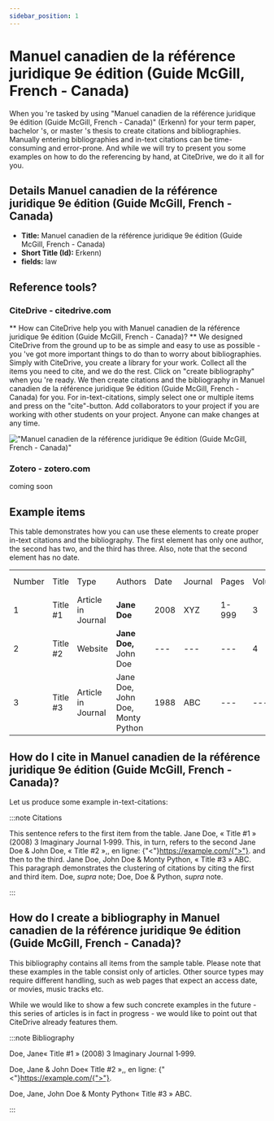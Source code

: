 ```yaml
---
sidebar_position: 1
---
```


# Manuel canadien de la référence juridique 9e édition (Guide McGill, French - Canada)

When you 're tasked by using "Manuel canadien de la référence juridique 9e édition (Guide McGill, French - Canada)" (Erkenn) for your term paper, bachelor 's, or master 's thesis to create citations and bibliographies.
Manually entering bibliographies and in-text citations can be time-consuming and error-prone. And while we will try to present you some examples on how to do the referencing by hand, at CiteDrive, we do it all for you.

## Details  Manuel canadien de la référence juridique 9e édition (Guide McGill, French - Canada)
* **Title:** Manuel canadien de la référence juridique 9e édition (Guide McGill, French - Canada)
* **Short Title (Id):** Erkenn)
* **fields:** law

## Reference tools?
### CiteDrive - citedrive.com
** How can CiteDrive help you with Manuel canadien de la référence juridique 9e édition (Guide McGill, French - Canada)? **
We designed CiteDrive from the ground up to be as simple and easy to use as possible - you 've got more important things to do than to worry about bibliographies. Simply with CiteDrive, you create a library for your work. Collect all the items you need to cite, and we do the rest. Click on "create bibliography" when you 're ready. We then create citations and the bibliography in Manuel canadien de la référence juridique 9e édition (Guide McGill, French - Canada) for you. For in-text-citations, simply select one or multiple items and press on the "cite"-button. Add collaborators to your project if you are working with other students on your project. Anyone can make changes at any time.


!["Manuel canadien de la référence juridique 9e édition (Guide McGill, French - Canada)"](images/manuel-canadien-de-la-reference-juridique-9e-edition-guide-mcgill-french--canada.svg "Choose Manuel canadien de la référence juridique 9e édition (Guide McGill, French - Canada) in the CiteDrive App")

### Zotero - zotero.com

coming soon

## Example items

This table demonstrates how you can use these elements to create proper in-text citations and the bibliography. The first element has only one author, the second has two, and the third has three. Also, note that the second element has no date.


<table>
  <tr>
   <td>Number
   </td>
   <td>Title
   </td>
   <td>Type
   </td>
   <td>Authors
   </td>
   <td>Date
   </td>
   <td>Journal
   </td>
   <td>Pages
   </td>
   <td>Volume
   </td>
   <td>Issue
   </td>
   <td>Access Date
   </td>
  </tr>
  <tr>
   <td>1
   </td>
   <td>Title #1
   </td>
   <td>Article in Journal
   </td>
   <td><strong>Jane Doe</strong>
   </td>
   <td>2008
   </td>
   <td>XYZ
   </td>
   <td>1-999
   </td>
   <td>3
   </td>
   <td>2
   </td>
   <td>--
   </td>
  </tr>
  <tr>
   <td>
2
   </td>
   <td>Title #2
   </td>
   <td>Website
   </td>
   <td><strong>Jane Doe, </strong>John Doe
   </td>
   <td>---
   </td>
   <td>---
   </td>
   <td>---
   </td>
   <td>4
   </td>
   <td>---
   </td>
   <td>2020-05-01
   </td>
  </tr>
  <tr>
   <td>3
   </td>
   <td>Title #3
   </td>
   <td>Article in Journal
   </td>
   <td>Jane Doe, John Doe, Monty Python
   </td>
   <td>1988
   </td>
   <td>ABC
   </td>
   <td>---
   </td>
   <td>---
   </td>
   <td>16
   </td>
   <td>---
   </td>
  </tr>
</table>



## How do I cite in  Manuel canadien de la référence juridique 9e édition (Guide McGill, French - Canada)?

Let us produce some example in-text-citations:

:::note Citations


This sentence refers to the first item from the table. Jane Doe, « Title #1 » (2008) 3 Imaginary Journal 1‑999. This, in turn, refers to the second Jane Doe &amp; John  Doe, « Title #2 »,, en ligne: {"<"}https://example.com/{">"}.
and then to the third.  Jane Doe, John Doe &amp; Monty Python, « Title #3 » ABC.
This paragraph demonstrates the clustering of citations by citing the first and third item. Doe, <i>supra</i> note; Doe, Doe &amp; Python, <i>supra</i> note.

:::

## How do I create a bibliography in Manuel canadien de la référence juridique 9e édition (Guide McGill, French - Canada)?

This bibliography contains all items from the sample table. Please note that these examples in the table consist only of articles. Other source types may require different handling, such as web pages that expect an access date, or movies, music tracks etc.

While we would like to show a few such concrete examples in the future - this series of articles is in fact in progress - we would like to point out that CiteDrive already features them.

:::note Bibliography

Doe, Jane« Title #1 » (2008) 3 Imaginary Journal 1‑999.

Doe, Jane &amp; John  Doe« Title #2 »,, en ligne: {"<"}https://example.com/{">"}.

Doe, Jane, John Doe &amp; Monty Python« Title #3 » ABC.



:::


        